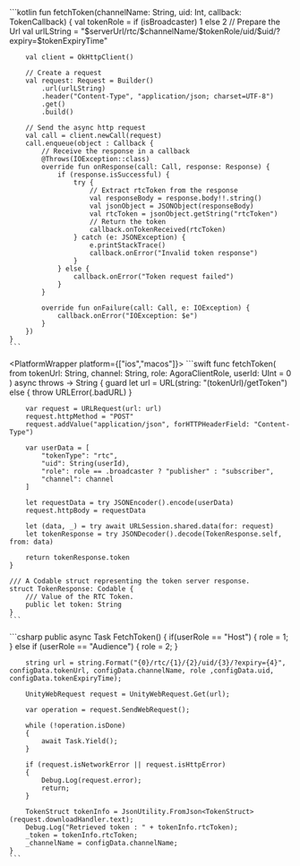 <PlatformWrapper platform="android">
    ```kotlin
    fun fetchToken(channelName: String, uid: Int, callback: TokenCallback) {
        val tokenRole = if (isBroadcaster) 1 else 2
        // Prepare the Url
        val urlLString = "$serverUrl/rtc/$channelName/$tokenRole/uid/$uid/?expiry=$tokenExpiryTime"

        val client = OkHttpClient()

        // Create a request
        val request: Request = Builder()
            .url(urlLString)
            .header("Content-Type", "application/json; charset=UTF-8")
            .get()
            .build()

        // Send the async http request
        val call = client.newCall(request)
        call.enqueue(object : Callback {
            // Receive the response in a callback
            @Throws(IOException::class)
            override fun onResponse(call: Call, response: Response) {
                if (response.isSuccessful) {
                    try {
                        // Extract rtcToken from the response
                        val responseBody = response.body!!.string()
                        val jsonObject = JSONObject(responseBody)
                        val rtcToken = jsonObject.getString("rtcToken")
                        // Return the token
                        callback.onTokenReceived(rtcToken)
                    } catch (e: JSONException) {
                        e.printStackTrace()
                        callback.onError("Invalid token response")
                    }
                } else {
                    callback.onError("Token request failed")
                }
            }

            override fun onFailure(call: Call, e: IOException) {
                callback.onError("IOException: $e")
            }
        })
    }
    ```
</PlatformWrapper>

<PlatformWrapper platform={["ios","macos"]}>
    ```swift
    func fetchToken(
        from tokenUrl: String, channel: String,
        role: AgoraClientRole, userId: UInt = 0
    ) async throws -> String {
        guard let url = URL(string: "\(tokenUrl)/getToken") else {
            throw URLError(.badURL)
        }

        var request = URLRequest(url: url)
        request.httpMethod = "POST"
        request.addValue("application/json", forHTTPHeaderField: "Content-Type")

        var userData = [
            "tokenType": "rtc",
            "uid": String(userId),
            "role": role == .broadcaster ? "publisher" : "subscriber",
            "channel": channel
        ]

        let requestData = try JSONEncoder().encode(userData)
        request.httpBody = requestData

        let (data, _) = try await URLSession.shared.data(for: request)
        let tokenResponse = try JSONDecoder().decode(TokenResponse.self, from: data)

        return tokenResponse.token
    }

    /// A Codable struct representing the token server response.
    struct TokenResponse: Codable {
        /// Value of the RTC Token.
        public let token: String
    }
    ```
</PlatformWrapper>

<PlatformWrapper platform="unity">
    ```csharp
    public async Task FetchToken()
    {
        if(userRole == "Host")
        {
            role = 1;
        }
        else if (userRole == "Audience")
        {
            role = 2;
        }

        string url = string.Format("{0}/rtc/{1}/{2}/uid/{3}/?expiry={4}", configData.tokenUrl, configData.channelName, role ,configData.uid, configData.tokenExpiryTime);

        UnityWebRequest request = UnityWebRequest.Get(url);
        
        var operation = request.SendWebRequest();

        while (!operation.isDone)
        {
            await Task.Yield();
        }

        if (request.isNetworkError || request.isHttpError)
        {
            Debug.Log(request.error);
            return;
        }

        TokenStruct tokenInfo = JsonUtility.FromJson<TokenStruct>(request.downloadHandler.text);
        Debug.Log("Retrieved token : " + tokenInfo.rtcToken);
        _token = tokenInfo.rtcToken;
        _channelName = configData.channelName;
    }
    ```
</PlatformWrapper>
